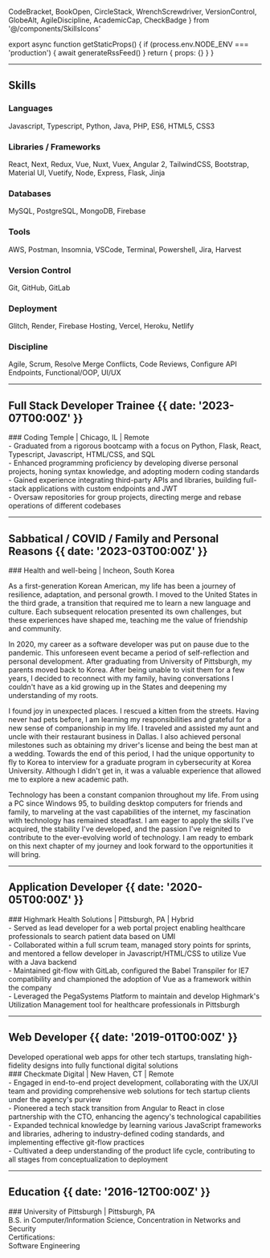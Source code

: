   CodeBracket,
  BookOpen,
  CircleStack,
  WrenchScrewdriver,
  VersionControl,
  GlobeAlt,
  AgileDiscipline,
  AcademicCap,
  CheckBadge
} from '@/components/SkillsIcons'


export async function getStaticProps() {
  if (process.env.NODE_ENV === 'production') {
    await generateRssFeed()
  }
  return { props: {} }
}

---

## Skills

### <CodeBracket /> Languages

Javascript, Typescript, Python, Java, PHP, ES6, HTML5, CSS3

### <BookOpen /> Libraries / Frameworks

React, Next, Redux, Vue, Nuxt, Vuex, Angular 2, TailwindCSS, Bootstrap,
Material UI, Vuetify, Node, Express, Flask, Jinja

### <CircleStack /> Databases

MySQL, PostgreSQL, MongoDB, Firebase

### <WrenchScrewdriver /> Tools

AWS, Postman, Insomnia, VSCode, Terminal, Powershell, Jira, Harvest

### <VersionControl /> Version Control

Git, GitHub, GitLab

### <GlobeAlt /> Deployment

Glitch, Render, Firebase Hosting, Vercel, Heroku, Netlify

### <AgileDiscipline /> Discipline

Agile, Scrum, Resolve Merge Conflicts, Code Reviews, Configure API Endpoints,
Functional/OOP, UI/UX

---

## Full Stack Developer Trainee {{ date: '2023-07T00:00Z' }}

<div data-aos='fade-left'>
  ### <SparkleIcon /> Coding Temple | Chicago, IL | Remote
</div>

<div data-aos='fade-left'>
  - Graduated from a rigorous bootcamp with a focus on Python, Flask, React,
  Typescript, Javascript, HTML/CSS, and SQL
</div>
<div data-aos='fade-left'>
  - Enhanced programming proficiency by developing diverse personal projects,
  honing syntax knowledge, and adopting modern coding standards
</div>
<div data-aos='fade-left'>
  - Gained experience integrating third-party APIs and libraries, building
  full-stack applications with custom endpoints and JWT
</div>
<div data-aos='fade-left'>
  - Oversaw repositories for group projects, directing merge and rebase
  operations of different codebases
</div>

---

## Sabbatical / COVID / Family and Personal Reasons {{ date: '2023-03T00:00Z' }}

<div data-aos='fade-left'>
  ### <SparkleIcon /> Health and well-being | Incheon, South Korea
</div>
<div data-aos='flip-down'>
  <Drawer>
    <div data-aos='fade-left'>
      <p className='mb-[1ch] mt-[1ch] indent-6 leading-7'>
        As a first-generation Korean American, my life has been a journey of
        resilience, adaptation, and personal growth. I moved to the United
        States in the third grade, a transition that required me to learn a new
        language and culture. Each subsequent relocation presented its own
        challenges, but these experiences have shaped me, teaching me the value
        of friendship and community.
      </p>
    </div>
    <div data-aos='fade-left'>
      <p className='mb-[1ch] indent-6 leading-7'>
        In 2020, my career as a software developer was put on pause due to the
        pandemic. This unforeseen event became a period of self-reflection and
        personal development. After graduating from University of Pittsburgh, my
        parents moved back to Korea. After being unable to visit them for a few
        years, I decided to reconnect with my family, having conversations I
        couldn't have as a kid growing up in the States and deepening my
        understanding of my roots.
      </p>
    </div>
    <div data-aos='fade-left'>
      <p className='mb-[1ch] indent-6 leading-7'>
        I found joy in unexpected places. I rescued a kitten from the streets.
        Having never had pets before, I am learning my responsibilities and
        grateful for a new sense of companionship in my life. I traveled and
        assisted my aunt and uncle with their restaurant business in Dallas. I
        also achieved personal milestones such as obtaining my driver's license
        and being the best man at a wedding. Towards the end of this period, I
        had the unique opportunity to fly to Korea to interview for a graduate
        program in cybersecurity at Korea University. Although I didn't get in,
        it was a valuable experience that allowed me to explore a new academic
        path.
      </p>
    </div>
    <div data-aos='fade-left'>
      <p className='mb-[1ch] indent-6 leading-7'>
        Technology has been a constant companion throughout my life. From using
        a PC since Windows 95, to building desktop computers for friends and
        family, to marveling at the vast capabilities of the internet, my
        fascination with technology has remained steadfast. I am eager to apply
        the skills I've acquired, the stability I've developed, and the passion
        I've reignited to contribute to the ever-evolving world of technology. I
        am ready to embark on this next chapter of my journey and look forward
        to the opportunities it will bring.
      </p>
    </div>
  </Drawer>
</div>

---

## Application Developer {{ date: '2020-05T00:00Z' }}

<div data-aos='fade-left'>
  ### <SparkleIcon /> Highmark Health Solutions | Pittsburgh, PA | Hybrid
</div>

<div data-aos='fade-left'>
  - Served as lead developer for a web portal project enabling healthcare
  professionals to search patient data based on UMI
</div>
<div data-aos='fade-left'>
  - Collaborated within a full scrum team, managed story points for sprints, and
  mentored a fellow developer in Javascript/HTML/CSS to utilize Vue with a Java
  backend
</div>
<div data-aos='fade-left'>
  - Maintained git-flow with GitLab, configured the Babel Transpiler for IE7
  compatibility and championed the adoption of Vue as a framework within the
  company
</div>
<div data-aos='fade-left'>
  - Leveraged the PegaSystems Platform to maintain and develop Highmark's
  Utilization Management tool for healthcare professionals in Pittsburgh
</div>

---

## Web Developer {{ date: '2019-01T00:00Z' }}

<div data-aos='fade-left'>
  Developed operational web apps for other tech startups, translating
  high-fidelity designs into fully functional digital solutions
</div>

<div data-aos='fade-left'>
  ### <SparkleIcon /> Checkmate Digital | New Haven, CT | Remote
</div>

<div data-aos='fade-left'>
  - Engaged in end-to-end project development, collaborating with the UX/UI team
  and providing comprehensive web solutions for tech startup clients under the
  agency's purview
</div>
<div data-aos='fade-left'>
  - Pioneered a tech stack transition from Angular to React in close partnership
  with the CTO, enhancing the agency's technological capabilities
</div>
<div data-aos='fade-left'>
  - Expanded technical knowledge by learning various JavaScript frameworks and
  libraries, adhering to industry-defined coding standards, and implementing
  effective git-flow practices
</div>
<div data-aos='fade-left'>
  - Cultivated a deep understanding of the product life cycle, contributing to
  all stages from conceptualization to deployment
</div>

---

## Education {{  date: '2016-12T00:00Z' }}

<div data-aos='fade-left'>
  ### <AcademicCap /> University of Pittsburgh | Pittsburgh, PA
</div>

<div data-aos='fade-left'>
  B.S. in Computer/Information Science, Concentration in Networks and Security
</div>

<div data-aos='fade-left'>
  <div className='h-52 w-52'>
    <IconLink
      href='https://www.credly.com/users/hyun-tae-jin'
      target='_blank'
      rel='noopener noreferrer'
      icon={CheckBadge}
    >
      <span className='whitespace-nowrap text-gray-800 dark:text-white'>
        Certifications:<br/>
        Software Engineering
      </span>
    </IconLink>
  </div>
</div>
